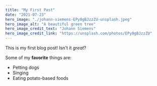 ```yaml
---
title: "My First Post"
date: "2021-07-23"
hero_image: "./johann-siemens-EPy0gBJzzZU-unsplash.jpeg"
hero_image_alt: "A beautiful green tree"
hero_image_credit_text: "Johann Siemens"
hero_image_credit_link: "https://unsplash.com/photos/EPy0gBJzzZU"
---
```


This is my first blog post! Isn't it _great_?

Some of my **favorite** things are:

- Petting dogs
- Singing
- Eating potato-based foods
